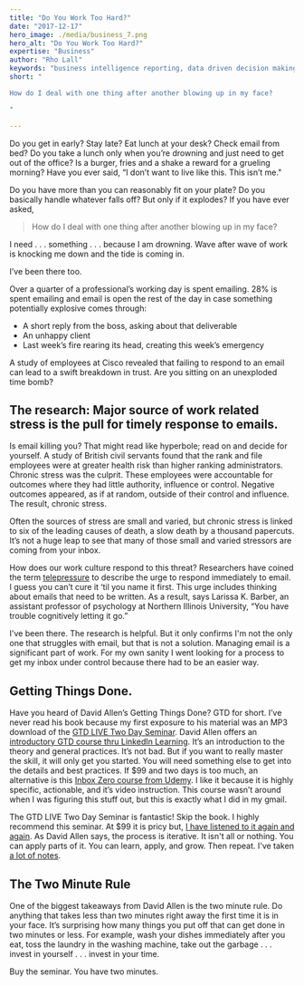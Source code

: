 ```yaml
---
title: "Do You Work Too Hard?"
date: "2017-12-17"
hero_image: ./media/business_7.png
hero_alt: "Do You Work Too Hard?"
expertise: "Business"
author: "Rho Lall"
keywords: "business intelligence reporting, data driven decision making, data driven decisions, using data to make decisions"
short: "

How do I deal with one thing after another blowing up in my face?

"

---
```

Do you get in early? Stay late? Eat lunch at your desk? Check email from bed? Do you take a lunch only when you’re drowning and just need to get out of the office? Is a burger, fries and a shake a reward for a grueling morning? Have you ever said, “I don’t want to live like this. This isn’t me."
 
Do you have more than you can reasonably fit on your plate? Do you basically handle whatever falls off? But only if it explodes? If you have ever asked,

> How do I deal with one thing after another blowing up in my face?

I need . . . something . . . because I am drowning. Wave after wave of work is knocking me down and the tide is coming in.

I’ve been there too.

Over a quarter of a professional’s working day is spent emailing. 28% is spent emailing and email is open the rest of the day in case something potentially explosive comes through:

- A short reply from the boss, asking about that deliverable
- An unhappy client
- Last week’s fire rearing its head, creating this week’s emergency

A study of employees at Cisco revealed that failing to respond to an email can lead to a swift breakdown in trust. Are you sitting on an unexploded time bomb?

## The research: Major source of work related stress is the pull for timely response to emails.

Is email killing you? That might read like hyperbole; read on and decide for yourself. A study of British civil servants found that the rank and file employees were at greater health risk than higher ranking administrators. Chronic stress was the culprit. These employees were accountable for outcomes where they had little authority, influence or control. Negative outcomes appeared, as if at random, outside of their control and influence. The result, chronic stress.

Often the sources of stress are small and varied, but chronic stress is linked to six of the leading causes of death, a slow death by a thousand papercuts. It’s not a huge leap to see that many of those small and varied stressors are coming from your inbox.

How does our work culture respond to this threat? Researchers have coined the term [telepressure](http://blogs.wsj.com/atwork/2014/11/24/the-downside-to-speedy-email-responses-work-stress) to describe the urge to respond immediately to email. I guess you can’t cure it ‘til you name it first. This urge includes thinking about emails that need to be written. As a result, says Larissa K. Barber, an assistant professor of psychology at Northern Illinois University, “You have trouble cognitively letting it go.”

I've been there. The research is helpful. But it only confirms I'm not the only one that struggles with email, but that is not a solution. Managing email is a significant part of work. For my own sanity I went looking for a process to get my inbox under control because there had to be an easier way.

## Getting Things Done.

Have you heard of David Allen’s Getting Things Done? GTD for short. I’ve never read his book because my first exposure to his material was an MP3 download of the [GTD LIVE Two Day Seminar](https://store.gettingthingsdone.com/GTD-Live-p/20332.htm). David Allen offers an [introductory GTD course thru LinkedIn Learning](https://www.linkedin.com/learning/getting-things-done). It’s an introduction to the theory and general practices. It’s not bad. But if you want to really master the skill, it will only get you started. You will need something else to get into the details and best practices. If $99 and two days is too much, an alternative is this [Inbox Zero course from Udemy](https://www.udemy.com/google_gmail). I like it because it is highly specific, actionable, and it’s video instruction. This course wasn’t around when I was figuring this stuff out, but this is exactly what I did in my gmail.

The GTD LIVE Two Day Seminar is fantastic! Skip the book. I highly recommend this seminar. At $99 it is pricy but, [I have listened to it again and again](https://docs.google.com/document/d/1oBqOEtTA-lm9k0FMuCEiVk57HK1Co2ZCxyHa9YjzsGc/edit?usp=sharing). As David Allen says, the process is iterative. It isn't all or nothing. You can apply parts of it. You can learn, apply, and grow. Then repeat. I've taken [a lot of notes]((https://docs.google.com/document/d/1oBqOEtTA-lm9k0FMuCEiVk57HK1Co2ZCxyHa9YjzsGc/edit?usp=sharing)).

## The Two Minute Rule

One of the biggest takeaways from David Allen is the two minute rule. Do anything that takes less than two minutes right away the first time it is in your face. It’s surprising how many things you put off that can get done in two minutes or less. For example, wash your dishes immediately after you eat, toss the laundry in the washing machine, take out the garbage . . . invest in yourself . . . invest in your time.

Buy the seminar. You have two minutes.